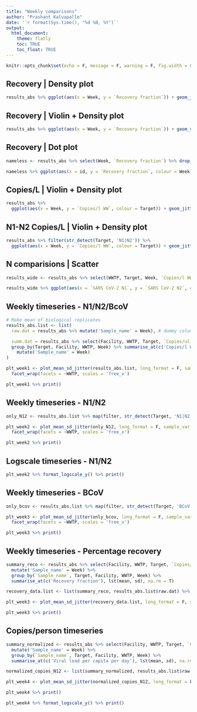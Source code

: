 ```yaml
---
title: "Weekly comparisons"
author: "Prashant Kalvapalle"
date: '`r format(Sys.time(), "%d %B, %Y")`'
output: 
  html_document:
    theme: flatly
    toc: TRUE
    toc_float: TRUE
---
```


```r

knitr::opts_chunk$set(echo = F, message = F, warning = F, fig.width = 6, fig.height = 4)
```

## Recovery | Density plot

```r

results_abs %>% ggplot(aes(x = Week, y = `Recovery fraction`)) + geom_jitter(width = .1)
```

## Recovery | Violin + Density plot

```r

results_abs %>% ggplot(aes(x = Week, y = `Recovery fraction`)) + geom_violin() + geom_jitter(width = .1)
```

## Recovery | Dot plot

```r

nameless <- results_abs %>% select(Week, `Recovery fraction`) %>% drop_na() %>% group_by(Week) %>% arrange(`Recovery fraction`) %>%  mutate(id = row_number()) 

nameless %>% ggplot(aes(x = id, y = `Recovery fraction`, colour = Week)) + geom_point() + geom_line()
```

## Copies/L | Violin + Density plot

```r

results_abs %>% 
  ggplot(aes(x = Week, y = `Copies/l WW`, colour = Target)) + geom_jitter(width = .1) + geom_violin()
```

## N1-N2 Copies/L | Violin + Density plot

```r

results_abs %>% filter(str_detect(Target, 'N1|N2')) %>% 
  ggplot(aes(x = Week, y = `Copies/l WW`, colour = Target)) + geom_jitter(width = .1) + geom_violin()
```


## N comparisions | Scatter

```r

results_wide <- results_abs %>% select(WWTP, Target, Week, `Copies/l WW`) %>% group_by(Week, Target, WWTP) %>% mutate(id = row_number()) %>% unite('WWTP', c('WWTP', id)) %>% pivot_wider(names_from = Target, values_from = `Copies/l WW`) 

results_wide %>% ggplot(aes(x = `SARS CoV-2 N1`, y = `SARS CoV-2 N2`, colour = Week)) + geom_point() + geom_smooth(method = 'lm') 

```


## Weekly timeseries - N1/N2/BcoV

```r

# Make mean of biological replicates
results_abs.list <- list(
  raw.dat = results_abs %>% mutate('Sample_name' = Week), # dummy column - for compatibility with plot_mean_sd_jitter() function

  summ.dat = results_abs %>% select(Facility, WWTP, Target, `Copies/ul RNA`: `Recovery fraction`, Week, -any_of('Bottle')) %>%
  group_by(Target, Facility, WWTP, Week) %>% summarise_at(c('Copies/l WW'), lst(mean, sd), na.rm = T) %>% 
    mutate('Sample_name' = Week)
)

plt_week1 <- plot_mean_sd_jitter(results_abs.list, long_format = F, sample_var = extra_categories, exclude_sample = T, x_var = Week, y_var = `Copies/l WW`, colour_var = Target, ylabel = 'Genome copies/l Wastewater') + geom_line(aes(group = Target)) +
  facet_wrap(facets = ~WWTP, scales = 'free_x')

plt_week1 %>% print()
```


## Weekly timeseries - N1/N2 

```r
only_N12 <- results_abs.list %>% map(filter, str_detect(Target, 'N1|N2'))

plt_week2 <- plot_mean_sd_jitter(only_N12, long_format = F, sample_var = extra_categories, exclude_sample = T, x_var = Week, y_var = `Copies/l WW`, colour_var = Target, ylabel = 'Genome copies/l Wastewater') + geom_line(aes(group = Target)) +
  facet_wrap(facets = ~WWTP, scales = 'free_x')

plt_week2 %>% print()
```

## Logscale timeseries - N1/N2 

```r

plt_week2 %>% format_logscale_y() %>% print()
```

## Weekly timeseries - BCoV 

```r
only_bcov <- results_abs.list %>% map(filter, str_detect(Target, 'BCoV'))

plt_week3 <- plot_mean_sd_jitter(only_bcov, long_format = F, sample_var = extra_categories, exclude_sample = T, x_var = Week, y_var = `Copies/l WW`, colour_var = Target, ylabel = 'Genome copies/l Wastewater') + geom_line(aes(group = Target)) +
  facet_wrap(facets = ~WWTP, scales = 'free_x')

plt_week3 %>% print()
```

## Weekly timeseries - Percentage recovery 

```r

summary_reco <- results_abs %>% select(Facility, WWTP, Target, `Copies/ul RNA`: `Recovery fraction`, Week, -any_of('Bottle')) %>%
  mutate('Sample_name' = Week) %>% 
  group_by(`Sample_name`, Target, Facility, WWTP, Week) %>% 
  summarise_at(c('Recovery fraction'), lst(mean, sd), na.rm = T)

recovery_data.list <- list(summary_reco, results_abs.list$raw.dat) %>% map(filter, str_detect(Target, 'BCoV')) %>% setNames(c('summ.dat', 'raw.dat'))

plt_week3 <- plot_mean_sd_jitter(recovery_data.list, long_format = F, sample_var = extra_categories, exclude_sample = T, x_var = Week, y_var = `Recovery fraction`, colour_var = Target, ylabel = 'Percentage of BCoV copies recovered') + geom_line(aes(group = Target)) + facet_wrap(facets = ~WWTP, scales = 'free_x')

plt_week3 %>% print()
```

## Copies/person timeseries

```r

summary_normalized <- results_abs %>% select(Facility, WWTP, Target, `Copies/ul RNA`: `Recovery fraction`, Week, `Viral load per capita per day`, -any_of('Bottle')) %>%
  mutate('Sample_name' = Week) %>% 
  group_by(`Sample_name`, Target, Facility, WWTP, Week) %>% 
  summarise_at(c('Viral load per capita per day'), lst(mean, sd), na.rm = T)

normalized_copies_N12 <- list(summary_normalized, results_abs.list$raw.dat) %>% map(filter, str_detect(Target, 'N1|N2')) %>% setNames(c('summ.dat', 'raw.dat'))

plt_week4 <- plot_mean_sd_jitter(normalized_copies_N12, long_format = F, sample_var = extra_categories, exclude_sample = T, x_var = Week, y_var = `Viral load per capita per day`, facet_var = WWTP, colour_var = Target, ylabel = 'Viral load per capita per day', facet_style = 'manual') + geom_line(aes(group = Target)) + facet_wrap(facets = ~WWTP, scales = 'free_x')

plt_week4 %>% print()

plt_week4 %>% format_logscale_y() %>% print()

```
